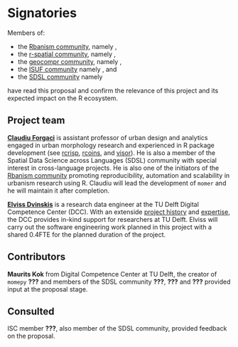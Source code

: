 # Signatories
<!--
This section provides the ISC with a view of the support received from
the community for a proposal. Acceptance isn't predicated on
popularity but community acceptance is important. Willingness to
accept outside input is also a good marker for project delivery.

An optional section would be for R-Core signatories where changes to R
are proposed.
-->

Members of:

- the [Rbanism community](https://rbanism.org/), namely ,
- the [r-spatial community](https://r-spatial.org/), namely ,
- the [geocompr community](https://r.geocompx.org/), namely ,
- the [ISUF community]() namely , and 
- the [SDSL community](https://spatial-data-science.github.io/) namely  

have read this proposal and confirm the relevance of this project and its expected impact on the R ecosystem.

## Project team
<!--
Who are the people responsible for actually delivering the project if
the proposal gets accepted and are already signed up and rearing to
go? Briefly describe all participants and the skills they will bring
to the project.
-->

[**Claudiu Forgaci**]() is assistant professor of urban design and analytics engaged in urban morphology research and experienced in R package development (see [rcrisp](https://github.com/CityRiverSpaces/rcrisp), [rcoins](https://github.com/CityRiverSpaces/rcoins), and [visor](https://github.com/CityRiverSpaces/visor)). He is also a member of the Spatial Data Science across Languages (SDSL) community with special interest in cross-language projects. He is also one of the initiators of the [Rbanism community](https://rbanism.org/) promoting reproducibility, automation and scalability in urbanism research using R. Claudiu will lead the development of `momer` and he will maintain it after completion.

[**Elviss Dvinskis**](https://www.tudelft.nl/en/digital-competence-centre/team/elviss-dvinskis) is a research data engineer at the TU Delft Digital Competence Center (DCC). With an extenside [project history](https://www.tudelft.nl/digital-competence-centre/projects) and [expertise](https://www.tudelft.nl/digital-competence-centre/our-expertise), the DCC provides in-kind support for researchers at TU Delft. Elviss will carry out the software engineering work planned in this project with a shared 0.4FTE for the planned duration of the project.

## Contributors
<!--
Who are the people who have actively helped with this proposal but
won't necessarily be on the core project team later?
-->

**Maurits Kok** from Digital Competence Center at TU Delft, the creator of `momepy` **???** and members of the SDSL community **???**, **???** and **???** provided input at the proposal stage. <!--TODO specify content of active help-->

## Consulted
<!--
Who has been given the opportunity to provide feedback on the
proposal? This should include any R Consortium & ISC members who the
proposal has been discussed with.
-->

ISC member **???**<!--**Josiah Parry**--><!--TODO to be contacted-->, also member of the SDSL community, provided feedback on the proposal. <!--TODO specify content of feedback-->

